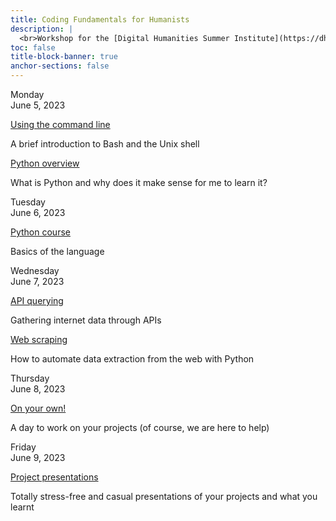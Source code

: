 ```yaml
---
title: Coding Fundamentals for Humanists
description: |
  <br>Workshop for the [Digital Humanities Summer Institute](https://dhsi.org/) (DHSI) 2023
toc: false
title-block-banner: true
anchor-sections: false
---
```


:::{layout="[[2.1, 5, 5], [2.1, 10], [2.1, 5, 5], [2.1, 10], [2.1, 10]]"}

:::{.card-body}

:::{.date}

Monday<br>June 5, 2023

:::

:::

:::{.card .mb-3}

:::{.card-body}

[Using the command line](/monday_bash/index.qmd){.card-title .stretched-link}

[A brief introduction to Bash and the Unix shell]{.text-muted}

:::

:::

:::{.card .mb-3}

:::{.card-body}

[Python overview](/monday_python/index.qmd){.card-title .stretched-link}

[What is Python and why does it make sense for me to learn it?]{.text-muted}

:::

:::

:::{.card-body}

:::{.date}

Tuesday<br>June 6, 2023

:::

:::

:::{.card .mb-3}

:::{.card-body}

[Python course](/tuesday/index.qmd){.card-title .stretched-link}

[Basics of the language]{.text-muted}

:::

:::

:::{.card-body}

:::{.date}

Wednesday<br>June 7, 2023

:::

:::

:::{.card .mb-3}

:::{.card-body}

[API querying](/wednesday_api/index.qmd){.card-title .stretched-link}

[Gathering internet data through APIs]{.text-muted}

:::

:::

:::{.card .mb-3}

:::{.card-body}

[Web scraping](/wednesday_scraping/index.qmd){.card-title .stretched-link}

[How to automate data extraction from the web with Python]{.text-muted}

:::

:::

:::{.card-body}

:::{.date}

Thursday<br>June 8, 2023

:::

:::

:::{.card .mb-3}

:::{.card-body}

[On your own!](/thursday/index.qmd){.card-title .stretched-link}

[A day to work on your projects (of course, we are here to help)]{.text-muted}

:::

:::

:::{.card-body}

:::{.date}

Friday<br>June 9, 2023

:::

:::

:::{.card .mb-3}

:::{.card-body}

[Project presentations](/friday/index.qmd){.card-title .stretched-link}

[Totally stress-free and casual presentations of your projects and what you learnt]{.text-muted}

:::

:::

:::
